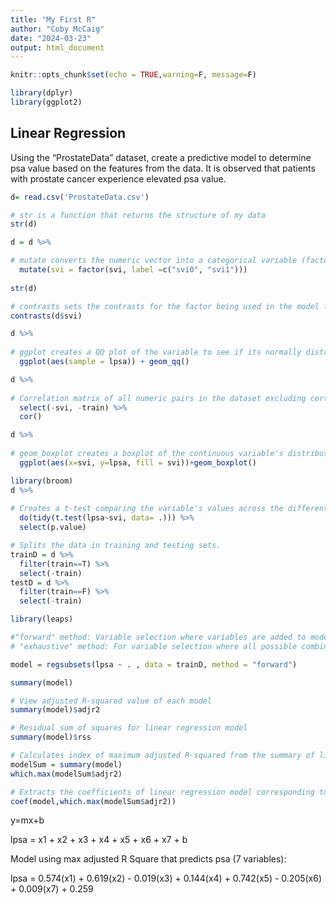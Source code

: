 ---
title: "My First R"
author: "Coby McCaig"
date: "2024-03-23"
output: html_document
---

```{r setup, include=FALSE}
knitr::opts_chunk$set(echo = TRUE,warning=F, message=F)

library(dplyr)
library(ggplot2)
```

## Linear Regression

Using the "ProstateData" dataset, create a predictive model to determine psa value based on the features from the data.  It is observed that patients with prostate cancer experience elevated psa value.

```{r data}
d= read.csv('ProstateData.csv')

# str is a function that returns the structure of my data
str(d)
```

```{r categorical}
d = d %>%

# mutate converts the numeric vector into a categorical variable (factor) with labels
  mutate(svi = factor(svi, label =c("svi0", "svi1")))
  
str(d)

```

```{r cat1}

# contrasts sets the contrasts for the factor being used in the model formula
contrasts(d$svi)

```

```{r dist}
d %>%
  
# ggplot creates a QQ plot of the variable to see if its normally distributed
  ggplot(aes(sample = lpsa)) + geom_qq()

```

```{r relationships}
d %>%
  
# Correlation matrix of all numeric pairs in the dataset excluding certain columns. 
  select(-svi, -train) %>%
  cor()

```

```{r}
d %>%
  
# geom_boxplot creates a boxplot of the continuous variable's distribution. Visualizes the spread, central tendency, and outliers.
  ggplot(aes(x=svi, y=lpsa, fill = svi))+geom_boxplot()

```
```{r statTest}
library(broom)
d %>%
  
# Creates a t-test comparing the variable's values across the different levels of another variable.
  do(tidy(t.test(lpsa~svi, data= .))) %>%
  select(p.value)

```

```{r splitData}

# Splits the data in training and testing sets.
trainD = d %>%
  filter(train==T) %>%
  select(-train)
testD = d %>%
  filter(train==F) %>%
  select(-train)

```

```{r buildingModel}
library(leaps)

#"forward" method: Variable selection where variables are added to model one at a time starting with empty model
# "exhaustive" method: For variable selection where all possible combinations of predictor variables are assessed i.e. less feasible because of possibility of large amount of predictors

model = regsubsets(lpsa ~ . , data = trainD, method = "forward")

summary(model)

```

```{r modelMetrics}
# View adjusted R-squared value of each model
summary(model)$adjr2

```

```{r modelMetrics2}

# Residual sum of squares for linear regression model
summary(model)$rss

```
```{r maxMetric}

# Calculates index of maximum adjusted R-squared from the summary of linear regression model
modelSum = summary(model)
which.max(modelSum$adjr2)


```


```{r modelCoef}

# Extracts the coefficients of linear regression model corresponding to the highest adjusted R-squared
coef(model,which.max(modelSum$adjr2))

```
y=mx+b

lpsa = x1 + x2 + x3 + x4 + x5 + x6 + x7 + b

Model using max adjusted R Square that predicts psa (7 variables):

lpsa = 0.574(x1) + 0.619(x2) - 0.019(x3) + 0.144(x4) + 0.742(x5) - 0.205(x6) + 0.009(x7) + 0.259

     
     